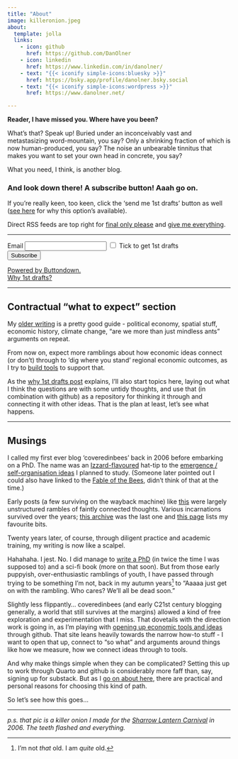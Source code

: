 ```yaml
---
title: "About"
image: killeronion.jpeg
about:
  template: jolla
  links:
    - icon: github
      href: https://github.com/DanOlner
    - icon: linkedin
      href: https://www.linkedin.com/in/danolner/
    - text: "{{< iconify simple-icons:bluesky >}}"
      href: https://bsky.app/profile/danolner.bsky.social
    - text: "{{< iconify simple-icons:wordpress >}}"
      href: https://www.danolner.net/

---
```


**Reader, I have missed you. Where have you been?** 

What’s that? Speak up! Buried under an inconceivably vast and metastasizing word-mountain, you say? Only a shrinking fraction of which is now human-produced, you say? The noise an unbearable tinnitus that makes you want to set your own head in concrete, you say?

What you need, I think, is another blog. 

### And look down there! A subscribe button! Aaah go on. 

If you're really keen, too keen, click the 'send me 1st drafts' button as well ([see here](../posts/why_sfd) for why this option's available).

Direct RSS feeds are top right for [final only please]() and [give me everything]().

----


<form
  action="
          https://buttondown.com/api/emails/embed-subscribe/danolner
         "
  method="post"
  class="form-label mt-4"
>
  <label for="email">Email</label>
  <input type="email" name="email" placeholder="" class="form-control" id="exampleInputEmail1"  />
  <input type="checkbox" id="bd-wip" name="tag" value="first-draft" class="form-check-input" />
    <label for="bd-wip" class="form-check-label">
      Tick to get 1st drafts
    </label>
    </br>
  <input type="hidden" value="1" name="embed" />
  <input type="submit" value="Subscribe" class="btn btn-primary" />
  <p>
    <a href="https://buttondown.com" target="_blank">
      Powered by Buttondown.
    </a></br>
    <a href="" target="_blank">
      Why 1st drafts?
    </a>
  </p>
</form>



----

## Contractual "what to expect" section

My [older writing](https://www.danolner.net/#writing-anchor) is a pretty good guide - political economy, spatial stuff, economic history, climate change, "are we more than just mindless ants" arguments on repeat.

From now on, expect more ramblings about how economic ideas connect (or don't) through to 'dig where you stand' regional economic outcomes, as I try to [build tools](https://danolner.github.io/RegionalEconomicTools/) to support that.

As the [why 1st drafts post](../posts/why_sfd) explains, I'll also start topics here, laying out what I think the questions are with some untidy thoughts, and use that (in combination with github) as a repository for thinking it through and connecting it with other ideas. That is the plan at least, let's see what happens.

----

## Musings

I called my first ever blog 'coveredinbees' back in 2006 before embarking on a PhD. The name was an [Izzard-flavoured](https://www.youtube.com/watch?v=CYuvLSFFalo) hat-tip to the [emergence / self-organisation ideas](https://coveredinbees.org.archived.website/node/391.html) I planned to study. (Someone later pointed out I could also have linked to the [Fable of the Bees](https://en.wikipedia.org/wiki/The_Fable_of_the_Bees), didn't think of that at the time.)

Early posts (a few surviving on the wayback machine) like [this](queenyandthetanners2006.html) were largely unstructured rambles of faintly connected thoughts. Various incarnations survived over the years; [this archive](https://coveredinbees.org.archived.website/) was the last one and [this page](https://www.danolner.net/#writing-anchor) lists my favourite bits.

Twenty years later, of course, through diligent practice and academic training, my writing is now like a scalpel. 

Hahahaha. I jest. No. I did manage to [write a PhD](https://github.com/DanOlner/PhD-thesis-n-code) (in twice the time I was supposed to) and a sci-fi book (more on that soon). But from those early puppyish, over-enthusiastic ramblings of youth, I have passed through trying to be something I'm not, back in my autumn years[^1] to "Aaaaa just get on with the rambling. Who cares? We'll all be dead soon."

Slightly less flippantly... coveredinbees (and early C21st century blogging generally, a world that still survives at the margins) allowed a kind of free exploration and experimentation that I miss. That dovetails with the direction work is going in, as I'm playing with [opening up economic tools and ideas](https://danolner.github.io/RegionalEconomicTools/) through github. That site leans heavily towards the narrow how-to stuff - I want to open that up, connect to "so what" and arguments around things like how we measure, how we connect ideas through to tools.

And why make things simple when they can be complicated? Setting this up to work through Quarto and github is considerably more faff than, say, signing up for substack. But as I [go on about here](../posts/why_sfd), there are practical and personal reasons for choosing this kind of path.

So let's see how this goes...

----

*p.s. that pic is a killer onion I made for the [Sharrow Lantern Carnival](https://www.sharrowlanterncarnival.org/) in 2006. The teeth flashed and everything.*

[^1]: I'm not *that* old. I am *quite* old.

